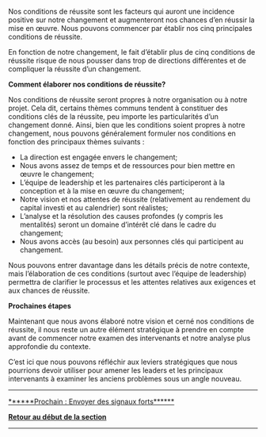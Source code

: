 Nos conditions de réussite sont les facteurs qui auront une incidence positive sur notre changement et augmenteront nos chances d’en réussir la mise en œuvre. Nous pouvons commencer par établir nos cinq principales conditions de réussite.

En fonction de notre changement, le fait d’établir plus de cinq conditions de réussite risque de nous pousser dans trop de directions différentes et de compliquer la réussite d’un changement.

'''Comment élaborer nos conditions de réussite?'''

Nos conditions de réussite seront propres à notre organisation ou à notre projet. Cela dit, certains thèmes communs tendent à constituer des conditions clés de la réussite, peu importe les particularités d’un changement donné. Ainsi, bien que les conditions soient propres à notre changement, nous pouvons généralement formuler nos conditions en fonction des principaux thèmes suivants :

* La direction est engagée envers le changement;
* Nous avons assez de temps et de ressources pour bien mettre en œuvre le changement;
* L’équipe de leadership et les partenaires clés participeront à la conception et à la mise en œuvre du changement;
* Notre vision et nos attentes de réussite (relativement au rendement du capital investi et au calendrier) sont réalistes;
* L’analyse et la résolution des causes profondes (y compris les mentalités) seront un domaine d’intérêt clé dans le cadre du changement;
* Nous avons accès (au besoin) aux personnes clés qui participent au changement.

Nous pouvons entrer davantage dans les détails précis de notre contexte, mais l’élaboration de ces conditions (surtout avec l’équipe de leadership) permettra de clarifier le processus et les attentes relatives aux exigences et aux chances de réussite.

'''Prochaines étapes'''

Maintenant que nous avons élaboré notre vision et cerné nos conditions de réussite, il nous reste un autre élément stratégique à prendre en compte avant de commencer notre examen des intervenants et notre analyse plus approfondie du contexte.

C’est ici que nous pouvons réfléchir aux leviers stratégiques que nous pourrions devoir utiliser pour amener les leaders et les principaux intervenants à examiner les anciens problèmes sous un angle nouveau.


-----

[https://articles.alpha.canada.ca/framework-for-leading-change/fr/envoyer-des-signaux-forts/ ******Prochain : Envoyer des signaux forts******]

[https://articles.alpha.canada.ca/framework-for-leading-change/fr/jeter-les-bases-dun-changement-reussi/ '''Retour au début de la section''']


-----
